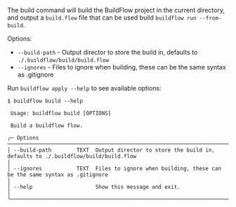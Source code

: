 The build command will build the BuildFlow project in the current directory, and output a `build.flow` file that can be used build `buildflow run --from-build`.

Options:
- `--build-path` - Output director to store the build in, defaults to `./.buildflow/build/build.flow`
- `--ignores` - Files to ignore when building, these can be the same syntax as .gitignore

Run `buildflow apply --help` to see available options:

```
$ buildflow build --help
                                                                                                                                              
 Usage: buildflow build [OPTIONS]                                                                                                             
                                                                                                                                              
 Build a buildflow flow.                                                                                                                      
                                                                                                                                              
╭─ Options ──────────────────────────────────────────────────────────────────────────────────────────────────────────────────────────────────╮
│ --build-path        TEXT  Output director to store the build in, defaults to ./.buildflow/build/build.flow                                 │
│ --ignores           TEXT  Files to ignore when building, these can be the same syntax as .gitignore                                        │
│ --help                    Show this message and exit.                                                                                      │
╰────────────────────────────────────────────────────────────────────────────────────────────────────────────────────────────────────────────╯
```